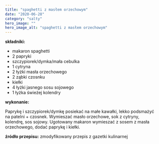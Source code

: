 ```yaml
---
title: "spaghetti z masłem orzechowym"
date: "2020-06-28"
category: "salty"
hero_image: ""
hero_image_alt: "spaghetti z masłem orzechowym"
---
```


<!--more ... -->

<strong>składniki:</strong>
<ul>
  <li>makaron spaghetti</li>
  <li>2 papryki</li>
  <li>szczypiorek/dymka/mała cebulka</li>
  <li>1 cytryna</li>
  <li>2 łyżki masła orzechowego</li>
  <li>2 ząbki czosnku</li>
  <li>kiełki</li>
  <li>4 łyżki jasnego sosu sojowego</li>
  <li>1 łyżka świeżej kolendry</li>
</ul>
<strong>wykonanie:</strong>

Paprykę i szczypiorek/dymkę posiekać na małe kawałki, lekko podsmażyć na patelni + czosnek. Wymieszać masło orzechowe, sok z cytryny, kolendrę, sos sojowy. Ugotowany makaron wymieszać z sosem z masła orzechowego, dodać paprykę i kiełki.

<strong>źródło przepisu:</strong> zmodyfikowany przepis z gazetki kulinarnej
